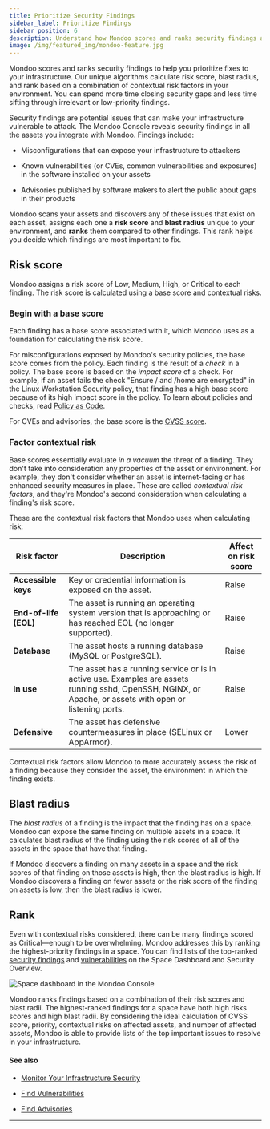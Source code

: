 ```yaml
---
title: Prioritize Security Findings
sidebar_label: Prioritize Findings
sidebar_position: 6
description: Understand how Mondoo scores and ranks security findings and vulnerabilities
image: /img/featured_img/mondoo-feature.jpg
---
```


Mondoo scores and ranks security findings to help you prioritize fixes to your infrastructure. Our unique algorithms calculate risk score, blast radius, and rank based on a combination of contextual risk factors in your environment. You can spend more time closing security gaps and less time sifting through irrelevant or low-priority findings.

Security findings are potential issues that can make your infrastructure vulnerable to attack. The Mondoo Console reveals security findings in all the assets you integrate with Mondoo. Findings include:

- Misconfigurations that can expose your infrastructure to attackers

- Known vulnerabilities (or CVEs, common vulnerabilities and exposures) in the software installed on your assets

- Advisories published by software makers to alert the public about gaps in their products

Mondoo scans your assets and discovers any of these issues that exist on each asset, assigns each one a **risk score** and **blast radius** unique to your environment, and **ranks** them compared to other findings. This rank helps you decide which findings are most important to fix.

## Risk score

Mondoo assigns a risk score of Low, Medium, High, or Critical to each finding. The risk score is calculated using a base score and contextual risks.

### Begin with a base score

Each finding has a base score associated with it, which Mondoo uses as a foundation for calculating the risk score.

For misconfigurations exposed by Mondoo's security policies, the base score comes from the policy. Each finding is the result of a _check_ in a policy. The base score is based on the _impact score_ of a check. For example, if an asset fails the check "Ensure / and /home are encrypted" in the Linux Workstation Security policy, that finding has a high base score because of its high impact score in the policy. To learn about policies and checks, read [Policy as Code](/platform/security/posture/pac/).

For CVEs and advisories, the base score is the [CVSS score](/platform/security/posture/vulnerabilities/#cvss-score-and-metrics).

### Factor contextual risk

Base scores essentially evaluate _in a vacuum_ the threat of a finding. They don't take into consideration any properties of the asset or environment. For example, they don't consider whether an asset is internet-facing or has enhanced security measures in place. These are called _contextual risk factors_, and they're Mondoo's second consideration when calculating a finding's risk score.

These are the contextual risk factors that Mondoo uses when calculating risk:

| Risk factor           | Description                                                                                                                                               | Affect on risk score |
| --------------------- | --------------------------------------------------------------------------------------------------------------------------------------------------------- | --- |
| **Accessible keys**   | Key or credential information is exposed on the asset.                                                                                                    | Raise |
| **End-of-life (EOL)** | The asset is running an operating system version that is approaching or has reached EOL (no longer supported).                                            | Raise |
| **Database**          | The asset hosts a running database (MySQL or PostgreSQL).                                                                                                 | Raise |
| **In use**            | The asset has a running service or is in active use. Examples are assets running sshd, OpenSSH, NGINX, or Apache, or assets with open or listening ports. | Raise |
| **Defensive**         | The asset has defensive countermeasures in place (SELinux or AppArmor).                                                                                   | Lower |

Contextual risk factors allow Mondoo to more accurately assess the risk of a finding because they consider the asset, the environment in which the finding exists.

## Blast radius

The _blast radius_ of a finding is the impact that the finding has on a space. Mondoo can expose the same finding on multiple assets in a space. It calculates blast radius of the finding using the risk scores of all of the assets in the space that have that finding.

If Mondoo discovers a finding on many assets in a space and the risk scores of that finding on those assets is high, then the blast radius is high. If Mondoo discovers a finding on fewer assets or the risk score of the finding on assets is low, then the blast radius is lower.

## Rank

Even with contextual risks considered, there can be many findings scored as Critical&mdash;enough to be overwhelming. Mondoo addresses this by ranking the highest-priority findings in a space. You can find lists of the top-ranked [security findings](/platform/security/posture/monitor/) and [vulnerabilities](/platform/security/posture/vulnerabilities/) on the Space Dashboard and Security Overview.

![Space dashboard in the Mondoo Console](/img/platform/security/dashboard.png)

Mondoo ranks findings based on a combination of their risk scores and blast radii. The highest-ranked findings for a space have both high risks scores and high blast radii. By considering the ideal calculation of CVSS score, priority, contextual risks on affected assets, and number of affected assets, Mondoo is able to provide lists of the top important issues to resolve in your infrastructure.

#### See also

- [Monitor Your Infrastructure Security](/platform/security/posture/monitor/)

- [Find Vulnerabilities](/platform/security/posture/vulnerabilities/)

- [Find Advisories](/platform/security/posture/advisories/)

---
